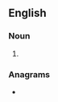 {{also|centre-boards}}
==English==

===Noun===
{{head|en|noun plural form}}

# {{plural of|lang=en|centreboard}}

===Anagrams===
* {{anagrams|en|a=abcdeenorrst|center-boards|centerboards}}